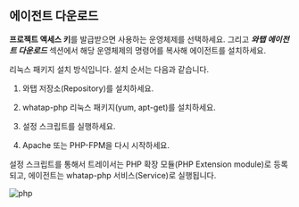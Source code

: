 ## 에이전트 다운로드
<!-- 다운로드라고 기재되어 있지만 명령어 실행으로 설치 -->

<!-- 
**프로젝트 액세스 키**를 발급받은 다음 ***와탭 에이전트 다운로드*** 섹션으로 이동하세요.

1. 사용하는 운영체제를 선택하세요.

1. ***와탭 에이전트 다운로드*** 섹션에서 명령어를 복사하세요.

1. 터미널에 해당 명령어를 입력하고 실행하세요.
-->

<!-- 포괄적인 에이전트 설치 설명 -->

<!-- 
**프로젝트 액세스 키**를 발급받으면 사용하는 운영체제에 맞게 ***와탭 에이전트 다운로드*** 섹션에서 명령어를 복사해 에이전트를 설치하세요. 
-->
**프로젝트 액세스 키**를 발급받으면 사용하는 운영체제를 선택하세요. 그리고 ***와탭 에이전트 다운로드*** 섹션에서 해당 운영체제의 명령어를 복사해 에이전트를 설치하세요.

리눅스 패키지 설치 방식입니다. 설치 순서는 다음과 같습니다.

1. 와탭 저장소(Repository)를 설치하세요.

1. whatap-php 리눅스 패키지(yum, apt-get)를 설치하세요.

1. 설정 스크립트를 실행하세요.

1. Apache 또는 PHP-FPM을 다시 시작하세요.

설정 스크립트를 통해서 트레이서는 PHP 확장 모듈(PHP Extension module)로 등록되고, 에이전트는 whatap-php 서비스(Service)로 실행됩니다.

![php](https://img.whatap.io/media/images/php.png)